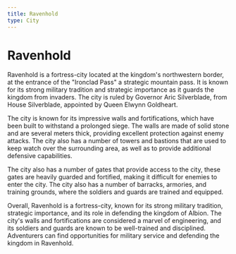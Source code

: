 ```yaml
---
title: Ravenhold
type: City
---
```

# Ravenhold

Ravenhold is a fortress-city located at the kingdom's northwestern border, at the entrance of the "Ironclad Pass" a strategic mountain pass. It is known for its strong military tradition and strategic importance as it guards the kingdom from invaders. The city is ruled by Governor Aric Silverblade, from House Silverblade, appointed by Queen Elwynn Goldheart.

The city is known for its impressive walls and fortifications, which have been built to withstand a prolonged siege. The walls are made of solid stone and are several meters thick, providing excellent protection against enemy attacks. The city also has a number of towers and bastions that are used to keep watch over the surrounding area, as well as to provide additional defensive capabilities.

The city also has a number of gates that provide access to the city, these gates are heavily guarded and fortified, making it difficult for enemies to enter the city. The city also has a number of barracks, armories, and training grounds, where the soldiers and guards are trained and equipped.

Overall, Ravenhold is a fortress-city, known for its strong military tradition, strategic importance, and its role in defending the kingdom of Albion. The city's walls and fortifications are considered a marvel of engineering, and its soldiers and guards are known to be well-trained and disciplined. Adventurers can find opportunities for military service and defending the kingdom in Ravenhold.